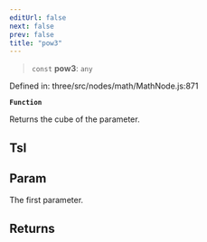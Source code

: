 ```yaml
---
editUrl: false
next: false
prev: false
title: "pow3"
---
```


> `const` **pow3**: `any`

Defined in: three/src/nodes/math/MathNode.js:871

**`Function`**

Returns the cube of the parameter.

## Tsl

## Param

The first parameter.

## Returns
